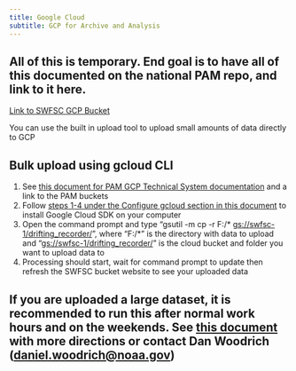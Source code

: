 ```yaml
---
title: Google Cloud
subtitle: GCP for Archive and Analysis
---
```


::: callout-important
## All of this is temporary. End goal is to have all of this documented on the national PAM repo, and link to it here.
:::

[Link to SWFSC GCP Bucket](https://console.cloud.google.com/storage/browser/swfsc-1;tab=objects?forceOnBucketsSortingFiltering=true&project=ggn-nmfs-pamdata-prod-1&prefix=&forceOnObjectsSortingFiltering=false)

You can use the built in upload tool to upload small amounts of data directly to GCP

## Bulk upload using gcloud CLI

1.  See [this document for PAM GCP Technical System documentation](https://docs.google.com/document/d/1iEOwgTPGklLWzLoooAFkvG6n1v8e4yuhw7xcYuzj_-4/edit?tab=t.0) and a link to the PAM buckets
2.  Follow [steps 1-4 under the Configure gcloud section in this document](https://docs.google.com/document/d/1UsBBN7FPLlIAlPG0g5q9nsNGpyODL7wscYrzBiR2hlY/edit?pli=1&tab=t.0) to install Google Cloud SDK on your computer
3.  Open the command prompt and type "gsutil -m cp -r F:/\* [gs://swfsc-1/drifting_recorder/](gs://swfsc-1/drifting_recorder/)", where "F:/\*" is the directory with data to upload and "[gs://swfsc-1/drifting_recorder/](gs://swfsc-1/drifting_recorder/)" is the cloud bucket and folder you want to upload data to
4.  Processing should start, wait for command prompt to update then refresh the SWFSC bucket website to see your uploaded data

::: callout-note
## If you are uploaded a large dataset, it is recommended to run this after normal work hours and on the weekends. See [this document](https://docs.google.com/document/d/1FrbaNNepsr5Jz54U4fataQN1tqBLDSYWwYj9yApDexc/edit?tab=t.0#heading=h.tr521ujctakv) with more directions or contact Dan Woodrich ([daniel.woodrich\@noaa.gov](mailto:daniel.woodrich@noaa.gov))
:::
